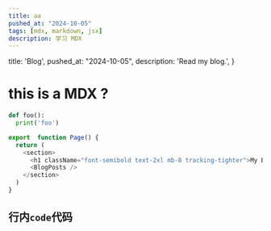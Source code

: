 ---
title: aa
pushed_at: "2024-10-05"
tags: [mdx, markdown, jsx]
description: 学习 MDX
---


  title: 'Blog',
  pushed_at: "2024-10-05",
  description: 'Read my blog.',
}

# this is a MDX ?

```python
def foo():
  print('foo')
```

```javascript
export  function Page() {
  return (
    <section>
      <h1 className="font-semibold text-2xl mb-8 tracking-tighter">My Blog</h1>
      <BlogPosts />
    </section>
  )
}
```

## 行内`code`代码